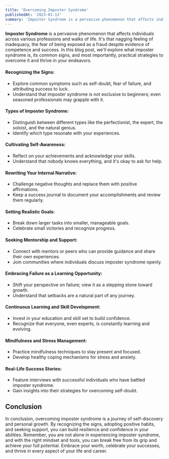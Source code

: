 ```yaml
---
title: 'Overcoming Imposter Syndrome'
publishedAt: '2023-01-13'
summary: 'Imposter Syndrome is a pervasive phenomenon that affects individuals across various professions and walks of life'
---
```


**Imposter Syndrome** is a pervasive phenomenon that affects individuals across various professions and walks of life.
It's that nagging feeling of inadequacy, the fear of being exposed as a fraud despite evidence of competence and success.
In this blog post, we'll explore what imposter syndrome is, its common signs, and most importantly, practical strategies
to overcome it and thrive in your endeavors.

#### Recognizing the Signs:

- Explore common symptoms such as self-doubt, fear of failure, and attributing success to luck.
- Understand that imposter syndrome is not exclusive to beginners; even seasoned professionals may grapple with it.

#### Types of Imposter Syndrome:

- Distinguish between different types like the perfectionist, the expert, the soloist, and the natural genius.
- Identify which type resonate with your experiences.

#### Cultivating Self-Awareness:

- Reflect on your achievements and acknowledge your skills.
- Understand that nobody knows everything, and it's okay to ask for help.

#### Rewriting Your Internal Narrative:

- Challenge negative thoughts and replace them with positive affirmations.
- Keep a success journal to document your accomplishments and review them regularly.

#### Setting Realistic Goals:

- Break down larger tasks into smaller, manageable goals.
- Celebrate small victories and recognize progress.

#### Seeking Mentorship and Support:

- Connect with mentors or peers who can provide guidance and share their own experiences.
- Join communities where individuals discuss imposter syndrome openly.

#### Embracing Failure as a Learning Opportunity:

- Shift your perspective on failure; view it as a stepping stone toward growth.
- Understand that setbacks are a natural part of any journey.

#### Continuous Learning and Skill Development:

- Invest in your education and skill set to build confidence.
- Recognize that everyone, even experts, is constantly learning and evolving.

#### Mindfulness and Stress Management:

- Practice mindfulness techniques to stay present and focused.
- Develop healthy coping mechanisms for stress and anxiety.

#### Real-Life Success Stories:

- Feature interviews with successful individuals who have battled imposter syndrome.
- Gain insights into their strategies for overcoming self-doubt.

## Conclusion

In conclusion, overcoming imposter syndrome is a journey of self-discovery and personal growth.
By recognizing the signs, adopting positive habits, and seeking support, you can build resilience and
confidence in your abilities. Remember, you are not alone in experiencing imposter syndrome, and with
the right mindset and tools, you can break free from its grip and achieve your full potential.
Embrace your worth, celebrate your successes, and thrive in every aspect of your life and career.